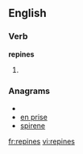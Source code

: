 
==English==

===Verb===
'''repines'''

# {{third-person singular of|[[repine]]}}

===Anagrams===
* {{alphagram|eeinprs}}
* [[en prise#English|en prise]]
* [[spirene#English|spirene]]

[[fr:repines]]
[[vi:repines]]